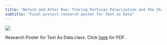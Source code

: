```yaml
---
title: "Before and After Roe: Tracing Partisan Polarization and the Shifting Landscape of Congressional Discourse on Abortion"
subtitle: "Final project research poster for Text as Data"
---
```


![](Justine_Shakespeare_DACSS758_Text_as_Data.png)

Research Poster for Text As Data class. Click [here](Justine_Shakespeare_DACSS758_Text_as_Data.pdf) for PDF.

